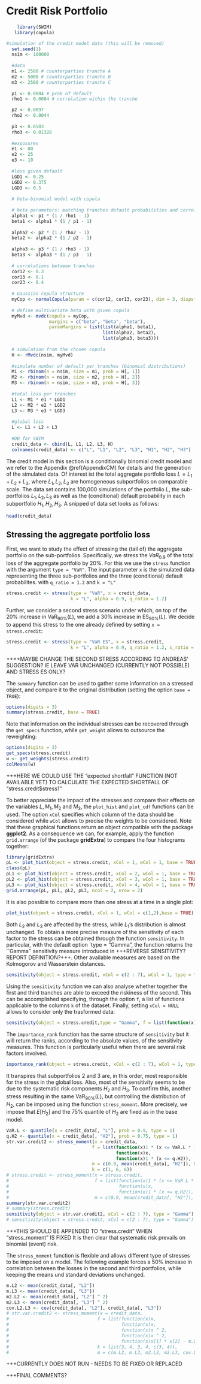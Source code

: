 
# Credit Risk Portfolio {#Sec:CreditModel}

```r
    library(SWIM)
   library(copula)
```


```r
#simulation of the credit model data (this will be removed)
  set.seed(1)
  nsim <- 100000
  
  #data
  m1 <- 2500 # counterparties tranche A
  m2 <- 5000 # counterparties tranche B
  m3 <- 2500 # counterparties tranche C
  
  p1 <- 0.0004 # prob of default 
  rho1 <- 0.0004 # correlation within the tranche

  p2 <- 0.0097 
  rho2 <- 0.0044
  
  p3 <- 0.0503  
  rho3 <- 0.01328
  
  #exposures
  e1 <- 80
  e2 <- 25 
  e3 <- 10 
  
  #loss given default
  LGD1 <- 0.25
  LGD2 <- 0.375
  LGD3 <- 0.5
  
  # beta-binomial model with copula 
  
  # beta parameters: matching tranches default probabilities and correlation
  alpha1 <- p1 * (1 / rho1 - 1)
  beta1 <- alpha1 * (1 / p1 - 1)
  
  alpha2 <- p2 * (1 / rho2 - 1)
  beta2 <- alpha2 * (1 / p2 - 1)
  
  alpha3 <- p3 * (1 / rho3 - 1)
  beta3 <- alpha3 * (1 / p3 - 1)
  
  # correlations between tranches
  cor12 <- 0.3
  cor13 <- 0.1
  cor23 <- 0.4
  
  # Gaussian copula structure
  myCop <- normalCopula(param = c(cor12, cor13, cor23), dim = 3, dispstr = "un")
  
  # define multivariate beta with given copula
  myMvd <- mvdc(copula = myCop,
                margins = c("beta", "beta", "beta"),
                paramMargins = list(list(alpha1, beta1),
                                    list(alpha2, beta2),
                                    list(alpha3, beta3)))
  
  # simulation from the chosen copula
  H <- rMvdc(nsim, myMvd)
  
  #simulate number of default per tranches (binomial distributions)
  M1 <- rbinom(n = nsim, size = m1, prob = H[, 1])
  M2 <- rbinom(n = nsim, size = m2, prob = H[, 2])
  M3 <- rbinom(n = nsim, size = m3, prob = H[, 3])
  
  #total loss per tranches
  L1 <- M1 * e1 * LGD1
  L2 <- M2 * e2 * LGD2
  L3 <- M3 * e3 * LGD3
  
  #global loss
  L <- L1 + L2 + L3
  
  #DB for SWIM
  credit_data <- cbind(L, L1, L2, L3, H)
  colnames(credit_data) <- c("L", "L1", "L2", "L3", "H1", "H2", "H3")
```



The credit model in this section is a conditionally binomial credit model and we refer to the Appendix \@ref(AppendixCM) for details and the generation of the simulated data. Of interest ist the total aggregate portfolio loss $L = L_1 + L_2 + L_3$, where $L_1, L_2, L_3$ are homogeneous subportfolios on comparable scale. The data set contains 100,000 simulations of the portfolio $L$, the sub-portfolios $L_1, L_2, L_3$ as well as the (conditional) default probability in each subportfolio $H_1, H_2, H_3$. A snipped of data set looks as follows:

```r
head(credit_data)
``` 



## Stressing the aggregate portfolio loss 

First, we want to study the effect of stressing the (tail of) the aggregate portfolio on the sub-portfolios. Specifically, we stress the $VaR_{0.9}$ of the total loss of the aggregate portfolio by $20\%$. For this we use the `stress` function with the argument `type = "VaR"`. The input parameter `x` is the simulated data representing the three sub-portfolios and the three (conditional) default probabilites.  with `q_ratio = 1.2`  and `k = "L"`

```r
stress.credit <- stress(type = "VaR", x = credit_data, 
                        k = "L", alpha = 0.9, q_ratio = 1.2)
```

Further, we consider a second stress scenario under which, on top of the $20\%$ increase in $\text{VaR}_{90\%}(L)$, we add a $30\%$ increase in $\text{ES}_{90\%}(L)$. We decide to append this stress to the one already defined by setting `x = stress.credit`:

```r
stress.credit <- stress(type = "VaR ES", x = stress.credit, 
                        k = "L", alpha = 0.9, q_ratio = 1.2, s_ratio = 1.3)
```

++++MAYBE CHANGE THE SECOND STRESS ACCORDING TO ANDREAS' SUGGESTION? IE LEAVE VAR UNCHANGED (CURRENTLY NOT POSSIBLE) AND STRESS ES ONLY?

The `summary` function can be used to gather some information on a stressed object, and compare it to the original distribution (setting the option  `base = TRUE`):

```r
options(digits = 3)
summary(stress.credit, base = TRUE)
```

Note that information on the individual stresses can be recovered through the `get_specs` function, while `get_weight` allows to outsource the reweighting:

```r
options(digits = 3)
get_specs(stress.credit)
w <- get_weights(stress.credit)
colMeans(w)
```
+++HERE WE COULD USE THE "expected shortfall" FUNCTION (NOT AVAILABLE YET) TO CALCULATE THE EXPECTED SHORTFALL OF "stress.credit$stress1" 

To better appreciate the impact of the stresses and compare their effects on the variables $L, M_1, M_2$ and $M_3$, the `plot_hist` and `plot_cdf` functions can be used. The option `xCol` specifies  which column of the data should be considered while `wCol` allows to precise the weights to be considered. Note that these graphical functions return an object compatible with the package **ggplot2**. As a consequence we can, for example, apply the function `grid.arrange` (of the package **gridExtra**) to compare the four histograms together:

```r
library(gridExtra)
pL <- plot_hist(object = stress.credit, xCol = 1, wCol = 1, base = TRUE)
class(pL)
pL1 <- plot_hist(object = stress.credit, xCol = 2, wCol = 1, base = TRUE)
pL2 <- plot_hist(object = stress.credit, xCol = 3, wCol = 1, base = TRUE)
pL3 <- plot_hist(object = stress.credit, xCol = 4, wCol = 1, base = TRUE)
grid.arrange(pL, pL1, pL2, pL3, ncol = 2, nrow = 2)
```

It is also possible to compare more than one stress at a time in a single plot:

```r
plot_hist(object = stress.credit, xCol = 1, wCol = c(1,2),base = TRUE)
```

Both $L_2$ and $L_3$ are affected by the stress, while $L_1$'s distribution is almost unchanged. To obtain a more precise measure of the sensitivity of each factor to the stress can be obtained through the function `sensitivity`. In particular, with the default option `type = "Gamma", the function returns the ``Gamma'' sensitivity measure introduced in +++REVERSE SENSITIVITY?REPORT DEFINITION?+++.  Other available measures are based on the Kolmogorov and Wasserstein distances.

```r
sensitivity(object = stress.credit, xCol = c(2 : 7), wCol = 1, type = "Gamma")
```

Using the `sensitivity` function we can also analyse whether together the first and third tranches are able to exceed the riskiness of the second. This can be accomplished specifying, through the option `f`, a list of functions applicable to the columns `k` of the dataset. Finally, setting `xCol = NULL` allows to consider only the trasformed data:

```r
sensitivity(object = stress.credit,type = "Gamma", f = list(function(x)x[1] + x[2]), k = list(c(2,4)), xCol = NULL, wCol = 1)
```

The `importance_rank` function has the same structure of `sensitivity` but it will return the ranks, according to the absolute values, of the sensitivity measures. This function is particularly useful when there are several risk factors involved.

```r
importance_rank(object = stress.credit, xCol = c(2 : 7), wCol = 1, type = "Gamma")  
```

It transpires that subportfolios $2$ and $3$ are, in this order, most responsible for the stress in the global loss. Also, most of the sensitivity seems to be due to the systematic risk components $H_2$ and $H_3$. To confirm this, another stress resulting in the same $\text{VaR}_{90\%}(L)$, but controlling the distribution of $H_2$, can be imposed using the function `stress_moment`. More precisely, we impose that $E[H_2]$ and the $75\%$ quantile of $H_2$ are fixed as in the base model. 

```r
VaR.L <- quantile(x = credit_data[, "L"], prob = 0.9, type = 1)
q.H2 <- quantile(x = credit_data[, "H2"], prob = 0.75, type = 1)
str.var.credit2 <- stress_moment(x = credit_data,
                                f = list(function(x)1 * (x <= VaR.L * 1.2),
                                         function(x)x,
                                         function(x)1 * (x <= q.H2)),
                                m = c(0.9, mean(credit_data[, "H2"]), 0.75),
                                k = c(1, 6, 6))
# stress.credit <- stress_moment(x = stress.credit,
#                                f = list(function(x)1 * (x <= VaR.L * 1.2),
#                                         function(x)x,
#                                         function(x)1 * (x <= q.H2)),
#                                m = c(0.9, mean(credit_data[, "H2"]), 0.75), k = c(1, 6, 6))
summary(str.var.credit2)
# summary(stress.credit)
sensitivity(object = str.var.credit2, xCol = c(2 : 7), type = "Gamma")
# sensitivity(object = stress.credit, xCol = c(2 : 7), type = "Gamma")
```

+++THIS SHOULD BE APPENDED TO "stress.credit" WHEN "stress_moment" IS FIXED
It is then clear that systematic risk prevails on binomial (event) risk. 

The `stress_moment` function is flexible and allows different type of stresses to be imposed on a model. The following example forces a $50\%$ increase in correlation between the losses in the second and third portfolios, while keeping the means und standard deviations unchanged.

```r
m.L2 <- mean(credit_data[, "L2"])
m.L3 <- mean(credit_data[, "L3"])
m2.L2 <- mean(credit_data[, "L2"] ^ 2)
m2.L3 <- mean(credit_data[, "L3"] ^ 2)
cov.L2.L3 <- cov(credit_data[, "L2"], credit_data[, "L3"])
# str.var.credit2 <- stress_moment(x = credit_data,
#                                 f = list(function(x)x,
#                                          function(x)x,
#                                          function(x)x ^ 2,
#                                          function(x)x ^ 2,
#                                          function(x)x[1] * x[2] - m.L2 * m.L3),
#                                 k = list(3, 4, 3, 4, c(3, 4)),
#                                 m = c(m.L2, m.L3, m2.L2, m2.L3, cov.L2.L3 * 1.5)
```
+++CURRENTLY DOES NOT RUN - NEEDS TO BE FIXED OR REPLACED


+++FINAL COMMENTS?
